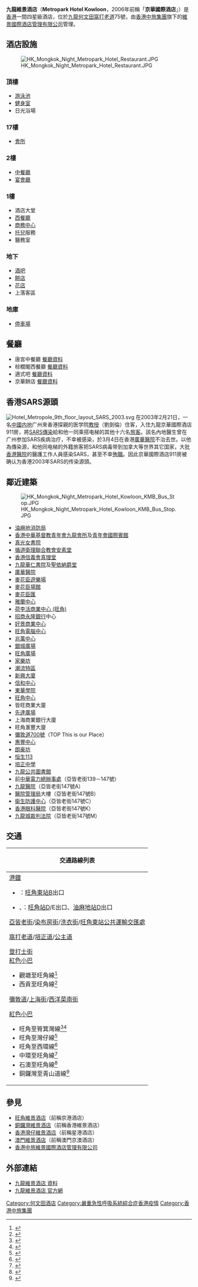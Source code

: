 {{Coord|22.319412|114.175975|type:landmark_region:HK_source:GoogleMaps|display=title}}
{{Infobox hotel
| hotel_name =Metropark Hotel Kowloon<br>九龍維景酒店
| image              =HK_MetroparkHotelKowloon.JPG
| image_width        = 250px
| caption            = 
| location           = [[九龍|九龍]][[何文田|何文田]][[窩打老道|窩打老道]]75號
| coordinates        =
| opening_date       = 1988年
| stars              = 3星
| closing_date       =
| developer          =
| operator           = [[香港中旅維景國際酒店管理有限公司|香港中旅維景國際酒店管理有限公司]]
| owner              =
| number_of_restaurants =
| number_of_rooms    = 487間
| number_of_suites   =
| floor_area         =
| floors             = 
| parking            =
| website            =[http://hongkonghotel.metroparkhotelkowloon.com/ 九龍維景酒店網頁]
| footnotes          =
}}'''九龍維景酒店'''（'''Metropark Hotel Kowloon'''，2006年前稱「'''京華國際酒店'''」）是[[香港|香港]]一間四星級酒店，位於[[九龍|九龍]][[何文田|何文田]][[窩打老道|窩打老道]]75號，由[[香港中旅集團|香港中旅集團]]旗下的[[維景國際酒店管理有限公司|維景國際酒店管理有限公司]]管理。

==酒店設施==
[[File:HK_Mongkok_Night_Metropark_Hotel_Restaurant.JPG|thumb]]
===頂樓===
*[[游泳池|游泳池]]
*[[健身房|健身室]]
*日光浴場

===17樓===
*[[會所|會所]]

===2樓===
*[[中餐廳|中餐廳]]
*[[宴會廳|宴會廳]]
===1樓===
*酒店大堂
*[[西餐廳|西餐廳]]
*[[商務中心|商務中心]]
*[[兒童托育|托兒]]服務
*醫務室
===地下===
*[[酒吧|酒吧]]
*[[餅店|餅店]]
*[[花店|花店]]
*上落客區
===地庫===
*[[停車場|停車場]]

==餐廳==
*唐宮中餐廳 [https://web.archive.org/web/20070927185407/http://www.foodeasy.com/hk/rest_detail.php?id_rest=762 餐廳資料]
*棕櫚閣西餐廳 [https://web.archive.org/web/20060515053441/http://www.foodeasy.com/hk/rest_detail.php?id_rest=3317 餐廳資料]
*適式吧 [https://web.archive.org/web/20070930180630/http://www.foodeasy.com/hk/rest_detail.php?id_rest=6016 餐廳資料]
*京華餅店 [https://web.archive.org/web/20070927184949/http://www.foodeasy.com/hk/rest_detail.php?id_rest=13724 餐廳資料]

==香港SARS源頭==
{{main|2003嚴重急性呼吸道症候群冠狀病毒香港疫情}}
[[File:Hotel_Metropole_9th_floor_layout_SARS_2003.svg|thumbnail]]
在2003年2月21日，一名[[中國内地|中國内地]]广州來香港探親的医学院[[教授|教授]]（劉劍倫）住客，入住九龍京華國際酒店911房，將[[SARS|SARS]][[傳染|傳染]]給和他一同乘搭电梯的其他十六名[[旅客|旅客]]。該名內地醫生曾在广州参加SARS疾病治疗，不幸被感染，於3月4日在香港[[廣華醫院|廣華醫院]]不治去世。以他為傳染源，和他同电梯的外籍旅客把SARS病毒带到加拿大等世界其它国家，大批[[香港醫院|香港醫院]]的醫護工作人員感染SARS，甚至不幸[[殉職|殉職]]。因此京華國際酒店911房被确认为香港2003年SARS的传染源頭。

==鄰近建築==
[[File:HK_Mongkok_Night_Metropark_Hotel_Kowloon_KMB_Bus_Stop.JPG|thumb]]
* [[香港消防處|油麻地消防局]]
* [[香港中華基督教青年會九龍會所|香港中華基督教青年會九龍會所]]及[[青年會國際賓館|青年會國際賓館]]
* [[真光女書院|真光女書院]]
* [[循道衛理聯合教會安素堂|循道衛理聯合教會安素堂]]
* [[香港信義會真理堂|香港信義會真理堂]]
* [[九龍華仁書院|九龍華仁書院]]及[[聖依納爵堂|聖依納爵堂]]
* [[廣華醫院|廣華醫院]]
* [[麥花臣遊樂場|麥花臣遊樂場]]
* [[麥花臣場館|麥花臣場館]]
* [[麥花臣匯|麥花臣匯]]
* [[雅蘭中心|雅蘭中心]]
* [[荷李活商業中心_(旺角)|荷李活商業中心 (旺角)]]
* [[招商永隆銀行|招商永隆銀行]]中心
* [[好景商業中心|好景商業中心]]
* [[旺角電腦中心|旺角電腦中心]]
*[[兆萬中心|兆萬中心]]
*[[銀城廣場|銀城廣場]]
*[[旺角廣場|旺角廣場]]
*[[家樂坊|家樂坊]]
*[[潮流特區|潮流特區]]
*[[新興大廈|新興大廈]]
*[[信和中心|信和中心]]
*[[東華學院|東華學院]]
* [[旺角中心|旺角中心]]
*皆旺商業大廈
*[[先達廣場|先達廣場]]
* 上海商業銀行大廈 
* 旺角滙豐大廈
* [[彌敦道700號|彌敦道700號]]（TOP This is our Place）
* [[惠豐中心|惠豐中心]]
* [[朗豪坊|朗豪坊]]
* [[恒生113|恒生113]]
*[[香港培正中學|培正中學]]
*[[九龍公共圖書館|九龍公共圖書館]]
* 前[[中華電力總辦事處|中華電力總辦事處]]（亞皆老街139－147號）
* [[九龍醫院|九龍醫院]]（亞皆老街147號A）
* [[醫院管理局|醫院管理局]]大樓（亞皆老街147號B）
* [[衞生防護中心|衞生防護中心]]（亞皆老街147號C）
* [[香港眼科醫院|香港眼科醫院]]（亞皆老街147號K）
* [[九龍城裁判法院|九龍城裁判法院]]（亞皆老街147號M）

==交通==
{| class="mw-collapsible mw-collapsed wikitable" style="background:white; margin: 0 auto; width: auto;" 
! 交通路線列表
|-
|
;[[港鐵|港鐵]]
*{{港鐵路線標誌|EAL}}：[[旺角東站|旺角東站]]B出口
*{{港鐵路線標誌|KTL}}、{{港鐵路線標誌|TWL}}：[[旺角站|旺角站]]D/E出口、[[油麻地站|油麻地站]]D出口
;[[亞皆老街|亞皆老街]]/[[染布房街|染布房街]]/[[洗衣街|洗衣街]]/[[旺角東站公共運輸交匯處|旺角東站公共運輸交匯處]]
{{九龍新界巴士簡單列表|2A|3C|9|10|13D|13P|16|16X|18|24|27|41|44|45|58X|59X|66X|67X|72X|93K|95|98C|98S|203C|203E|213D|272X|291P|293S|296C|296P|701|701A|701S|701R|796C|796E|887|N20|N216|N293|N796}}
{{過海隧道巴士簡單列表|104|971}}
{{大嶼山巴士簡單列表|E21A}}
{{九龍專線小巴簡單列表|5M|12A|12S|17M|27M|28M|46|74}}

;[[窩打老道|窩打老道]]/[[培正道|培正道]]/[[公主道|公主道]]
{{九龍新界巴士簡單列表|7|7B|8|10|20|41|45|81C|208|270A|270C|271|271B|271P|281B|281X|N271|N281}}
{{九龍專線小巴簡單列表|12S|74|74S}}
{{過海隧道巴士簡單列表|103|113|170|182|N170|N182|N373}}
{{九龍居民巴士簡單列表|KR11|KR86}}
{{新界居民巴士簡單列表|NR504}}
{{大嶼山巴士簡單列表|A20|E21A}}
;[[登打士街|登打士街]]
;[[紅色小巴|紅色小巴]]
*觀塘至旺角線<ref>{{Cite web |url=http://www.16seats.net/chi/rmb/r_k24.html |title=牛頭角站　—　旺角登打士街 |accessdate=2019-11-08 |archive-date=2017-01-17 |archive-url=https://web.archive.org/web/20170117045640/http://16seats.net/chi/rmb/r_k24.html |dead-url=yes }}</ref>
*西貢至旺角線<ref>{{Cite web |url=http://www.16seats.net/chi/rmb/r_kn96.html |title=西貢市中心　—　旺角登打士街 |accessdate=2019-11-08 |archive-date=2017-02-09 |archive-url=https://web.archive.org/web/20170209163025/http://www.16seats.net/chi/rmb/r_kn96.html |dead-url=yes }}</ref>
;[[彌敦道|彌敦道]]/[[上海街|上海街]]/[[西洋菜南街|西洋菜南街]]
{{九龍新界巴士簡單列表|3C|6C|6F|9|20A|36B|41A|42A|46|60X|63X|69X|79X|81|87D|93K|95|203E|203S|234X|238X|268X|270S|271S|281A|287X|N216|N241|N283|N287}}
{{大嶼山巴士簡單列表|1R|A21|E21|E21A|E21C|E21X|N21|N21A|N23|NA20|NA21}}
{{過海隧道巴士簡單列表|102|102P|102R|104|112|117|117R|118|118P|171|171A|171P|970|970X|971|N118|N122}}
{{新界專線小巴簡單列表|606S|610S}}

;[[紅色小巴|紅色小巴]]
*旺角至筲箕灣線<ref>{{Cite web |url=http://www.16seats.net/chi/rmb/r_kh02.html |title=筲箕灣站　—　旺角砵蘭街 |accessdate=2019-11-08 |archive-date=2016-10-02 |archive-url=https://web.archive.org/web/20161002071719/http://www.16seats.net/chi/rmb/r_kh02.html |dead-url=no }}</ref><ref>{{Cite web |url=http://www.16seats.net/chi/rmb/r_kh22.html |title=旺角銀行中心　—　筲箕灣 |accessdate=2019-11-08 |archive-date=2016-10-02 |archive-url=https://web.archive.org/web/20161002070144/http://www.16seats.net/chi/rmb/r_kh22.html |dead-url=no }}</ref>
*旺角至灣仔線<ref>{{Cite web |url=http://www.16seats.net/chi/rmb/r_kh20.html |title=旺角銀行中心　—　灣仔天樂里 |accessdate=2019-11-08 |archive-date=2016-10-20 |archive-url=https://web.archive.org/web/20161020174034/http://www.16seats.net/chi/rmb/r_kh20.html |dead-url=no }}</ref>
*旺角至西環線<ref>{{Cite web |url=http://www.16seats.net/chi/rmb/r_kh21.html |title=旺角銀行中心　—　西環 |accessdate=2019-11-08 |archive-date=2016-10-23 |archive-url=https://web.archive.org/web/20161023210917/http://www.16seats.net/chi/rmb/r_kh21.html |dead-url=no }}</ref>
*中環至旺角線<ref>{{Cite web |url=http://www.16seats.net/chi/rmb/r_kh03.html |title=中環蘭桂坊　＞　旺角 |accessdate=2019-11-08 |archive-date=2016-10-21 |archive-url=https://web.archive.org/web/20161021001258/http://www.16seats.net/chi/rmb/r_kh03.html |dead-url=no }}</ref>
*石澳至旺角線<ref>{{Cite web |url=http://www.16seats.net/chi/rmb/r_kh09.html |title=石澳　＞　旺角 |accessdate=2019-11-08 |archive-date=2016-10-25 |archive-url=https://web.archive.org/web/20161025051400/http://www.16seats.net/chi/rmb/r_kh09.html |dead-url=no }}</ref>
*銅鑼灣至青山道線<ref>{{Cite web |url=http://www.16seats.net/chi/rmb/r_kh12.html |title=銅鑼灣鵝頸橋　＞　旺角／青山道 |accessdate=2019-11-08 |archive-date=2016-10-20 |archive-url=https://web.archive.org/web/20161020173541/http://www.16seats.net/chi/rmb/r_kh12.html |dead-url=no }}</ref>
|}

==參見==
*[[旺角維景酒店|旺角維景酒店]]（前稱京港酒店）
*[[銅鑼灣維景酒店|銅鑼灣維景酒店]]（前稱香港維景酒店）
*[[香港灣仔維景酒店|香港灣仔維景酒店]]（前稱星港酒店）
*[[澳門維景酒店|澳門維景酒店]]（前稱澳門京澳酒店）
*[[香港中旅維景國際酒店管理有限公司|香港中旅維景國際酒店管理有限公司]]

==外部連結==
{{commonscat|Metropark Hotel Kowloon}}
*[http://big5.tabimado.net/hotelinfo/20329 九龍維景酒店 資料] {{Wayback|url=http://big5.tabimado.net/hotelinfo/20329 |date=20160413193013 }}
*[http://hongkonghotel.metroparkhotelkowloon.com/eng/ 九龍維景酒店 官方網] {{Wayback|url=http://hongkonghotel.metroparkhotelkowloon.com/eng/ |date=20210104101353 }}

[[Category:何文田酒店|Category:何文田酒店]]
[[Category:嚴重急性呼吸系統綜合症香港疫情|Category:嚴重急性呼吸系統綜合症香港疫情]]
[[Category:香港中旅集團|Category:香港中旅集團]]